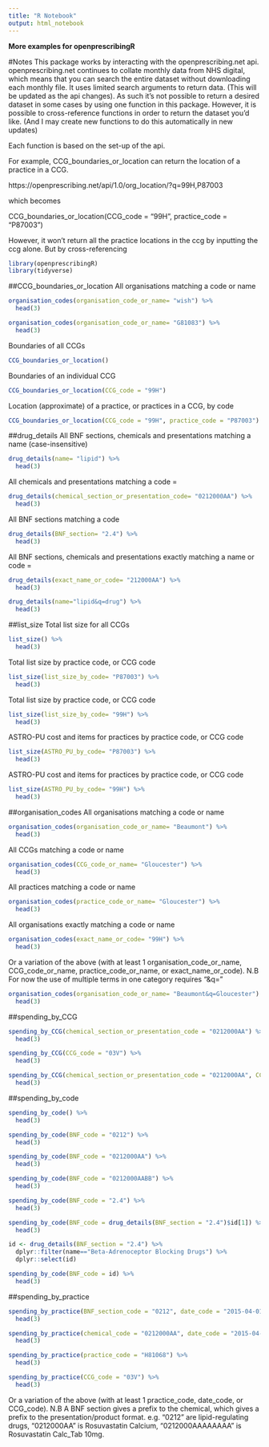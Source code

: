 ```yaml
---
title: "R Notebook"
output: html_notebook
---
```


__More examples for openprescribingR__

#Notes
This package works by interacting with the openprescribing.net api.
openprescribing.net continues to collate monthly data from NHS digital, which means that you can search the entire dataset without downloading each monthly file.
It uses limited search arguments to return data. (This will be updated as the api changes). As such it's not possible to return a desired dataset in some cases by using one function in this package.
However, it is possible to cross-reference functions in order to return the dataset you'd like.
(And I may create new functions to do this automatically in new updates)

Each function is based on the set-up of the api.

For example, CCG_boundaries_or_location can return the location of a practice in a CCG.

https://openprescribing.net/api/1.0/org_location/?q=99H,P87003

which becomes 

CCG_boundaries_or_location(CCG_code = "99H", practice_code = "P87003")

However, it won't return all the practice locations in the ccg by inputting the ccg alone.
But by cross-referencing 

```r
library(openprescribingR)
library(tidyverse)
```

##CCG_boundaries_or_location
All organisations matching a code or name
```r
organisation_codes(organisation_code_or_name= "wish") %>%
  head(3)
```
```r
organisation_codes(organisation_code_or_name= "G81083") %>%
  head(3)
```

Boundaries of all CCGs 
```r
CCG_boundaries_or_location()
```

Boundaries of an individual CCG
```r
CCG_boundaries_or_location(CCG_code = "99H")
```

Location (approximate) of a practice, or practices in a CCG, by code
```r
CCG_boundaries_or_location(CCG_code = "99H", practice_code = "P87003")
```

##drug_details
All BNF sections, chemicals and presentations matching a name (case-insensitive) 
```r
drug_details(name= "lipid") %>%
  head(3)
```

All chemicals and presentations matching a code =
```r
drug_details(chemical_section_or_presentation_code= "0212000AA") %>%
  head(3)
```

All BNF sections matching a code
```r
drug_details(BNF_section= "2.4") %>%
  head(3)
```

All BNF sections, chemicals and presentations exactly matching a name or code = 
```r
drug_details(exact_name_or_code= "212000AA") %>%
  head(3)
```

```r
drug_details(name="lipid&q=drug") %>%
  head(3)
```

##list_size
Total list size for all CCGs
```r
list_size() %>%
  head(3)
```

Total list size by practice code, or CCG code
```r
list_size(list_size_by_code= "P87003") %>%
  head(3)
```

Total list size by practice code, or CCG code
```r
list_size(list_size_by_code= "99H") %>%
  head(3)
```

ASTRO-PU cost and items for practices by practice code, or CCG code
```r
list_size(ASTRO_PU_by_code= "P87003") %>%
  head(3)
```

ASTRO-PU cost and items for practices by practice code, or CCG code
```r
list_size(ASTRO_PU_by_code= "99H") %>%
  head(3)
```

##organisation_codes
All organisations matching a code or name 
```r
organisation_codes(organisation_code_or_name= "Beaumont") %>%
  head(3)
```

All CCGs matching a code or name 
```r
organisation_codes(CCG_code_or_name= "Gloucester") %>%
  head(3)
```

All practices matching a code or name 
```r
organisation_codes(practice_code_or_name= "Gloucester") %>%
  head(3)
```

All organisations exactly matching a code or name 
```r
organisation_codes(exact_name_or_code= "99H") %>%
  head(3)
```

Or a variation of the above (with at least 1 organisation_code_or_name, CCG_code_or_name, practice_code_or_name, or exact_name_or_code).
N.B For now the use of multiple terms in one category requires "&q="
```r
organisation_codes(organisation_code_or_name= "Beaumont&q=Gloucester") %>%
  head(3)
```

##spending_by_CCG
```r
spending_by_CCG(chemical_section_or_presentation_code = "0212000AA") %>%
  head(3) 
```

```r
spending_by_CCG(CCG_code = "03V") %>%
  head(3)
```

```r
spending_by_CCG(chemical_section_or_presentation_code = "0212000AA", CCG_code = "03V") %>%
  head(3)
```

##spending_by_code
```r
spending_by_code() %>%
  head(3)
```

```r
spending_by_code(BNF_code = "0212") %>%
  head(3)
```

```r
spending_by_code(BNF_code = "0212000AA") %>%
  head(3)
```

```r
spending_by_code(BNF_code = "0212000AABB") %>%
  head(3)
```

```r
spending_by_code(BNF_code = "2.4") %>%
  head(3)
```

```r
spending_by_code(BNF_code = drug_details(BNF_section = "2.4")$id[1]) %>%
  head(3)
```

```r
id <- drug_details(BNF_section = "2.4") %>%
  dplyr::filter(name=="Beta-Adrenoceptor Blocking Drugs") %>%
  dplyr::select(id)

spending_by_code(BNF_code = id) %>%
  head(3)
```

##spending_by_practice
```r
spending_by_practice(BNF_section_code = "0212", date_code = "2015-04-01") %>%
  head(3)
```

```r
spending_by_practice(chemical_code = "0212000AA", date_code = "2015-04-01") %>%
  head(3)
```

```r
spending_by_practice(practice_code = "H81068") %>%
  head(3)
```

```r
spending_by_practice(CCG_code = "03V") %>%
  head(3)
```

Or a variation of the above (with at least 1 practice_code, date_code, or CCG_code).
N.B A BNF section gives a prefix to the chemical, which gives a prefix to the presentation/product format.
 e.g. "0212" are lipid-regulating drugs, "0212000AA" is Rosuvastatin Calcium, "0212000AAAAAAAA" is Rosuvastatin Calc_Tab 10mg. 
